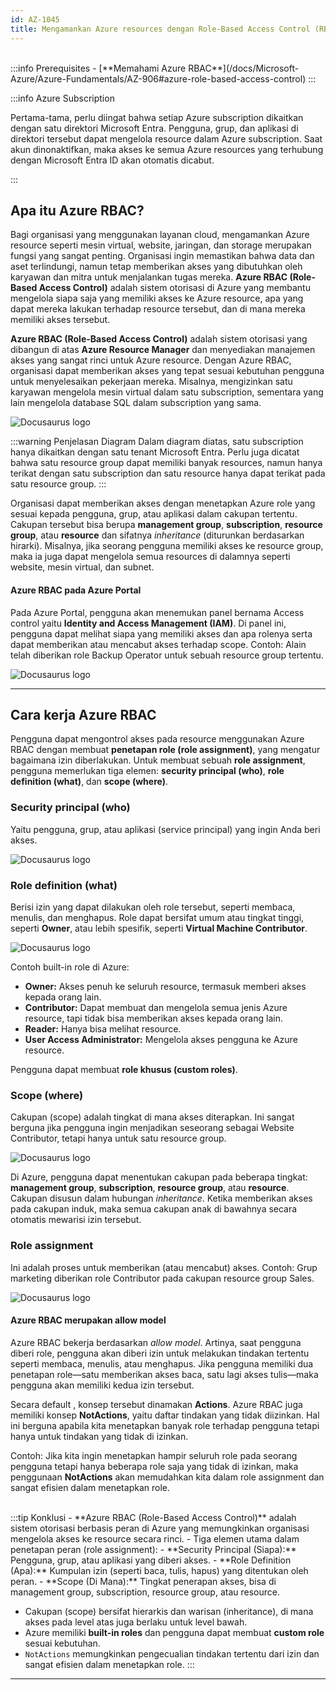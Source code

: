 ```yaml
---
id: AZ-1045
title: Mengamankan Azure resources dengan Role-Based Access Control (RBAC)
---
```


<br/>
:::info Prerequisites
- [**Memahami Azure RBAC**](/docs/Microsoft-Azure/Azure-Fundamentals/AZ-906#azure-role-based-access-control)
:::

:::info Azure Subscription

Pertama-tama, perlu diingat bahwa setiap Azure subscription dikaitkan dengan satu direktori Microsoft Entra. 
Pengguna, grup, dan aplikasi di direktori tersebut dapat mengelola resource dalam Azure subscription. 
Saat akun dinonaktifkan, maka akses ke semua Azure resources yang terhubung dengan Microsoft Entra ID akan otomatis dicabut.

:::

## Apa itu Azure RBAC?

Bagi organisasi yang menggunakan layanan cloud, mengamankan Azure resource seperti mesin virtual, website, jaringan, dan storage merupakan fungsi 
yang sangat penting. Organisasi ingin memastikan bahwa data dan aset terlindungi, namun tetap memberikan akses yang dibutuhkan oleh karyawan dan mitra untuk menjalankan 
tugas mereka. **Azure RBAC (Role-Based Access Control)** adalah sistem otorisasi di Azure yang membantu mengelola siapa saja yang memiliki akses ke Azure resource, 
apa yang dapat mereka lakukan terhadap resource tersebut, dan di mana mereka memiliki akses tersebut.

**Azure RBAC (Role-Based Access Control)** adalah sistem otorisasi yang dibangun di atas **Azure Resource Manager** dan 
menyediakan manajemen akses yang sangat rinci untuk Azure resource. Dengan Azure RBAC, organisasi dapat memberikan akses yang tepat sesuai kebutuhan pengguna untuk 
menyelesaikan pekerjaan mereka. Misalnya, mengizinkan satu karyawan mengelola mesin virtual dalam satu subscription, sementara yang lain mengelola database SQL 
dalam subscription yang sama.

![Docusaurus logo](/img/az104/7.png)

:::warning Penjelasan Diagram
Dalam diagram diatas, satu subscription hanya dikaitkan dengan satu tenant Microsoft Entra. 
Perlu juga dicatat bahwa satu resource group dapat memiliki banyak resources, namun hanya terikat dengan satu subscription dan 
satu resource hanya dapat terikat pada satu resource group.
:::

Organisasi dapat memberikan akses dengan menetapkan Azure role yang sesuai kepada pengguna, grup, atau aplikasi dalam cakupan tertentu. 
Cakupan tersebut bisa berupa **management group**, **subscription**, **resource group**, atau **resource** dan sifatnya *inheritance* (diturunkan berdasarkan hirarki).
Misalnya, jika seorang pengguna memiliki akses ke resource group, maka ia juga dapat mengelola semua 
resources di dalamnya seperti website, mesin virtual, dan subnet.

#### Azure RBAC pada Azure Portal

Pada Azure Portal, pengguna akan menemukan panel bernama Access control yaitu **Identity and Access Management (IAM)**. 
Di panel ini, pengguna dapat melihat siapa yang memiliki akses dan apa rolenya serta dapat memberikan atau mencabut akses terhadap scope.
Contoh: Alain telah diberikan role Backup Operator untuk sebuah resource group tertentu.

![Docusaurus logo](/img/az104/8.png)

---------------------------------------------------------------------------------------------------------------------------------------------------

## Cara kerja Azure RBAC

Pengguna dapat mengontrol akses pada resource menggunakan Azure RBAC dengan membuat **penetapan role (role assignment)**, yang mengatur bagaimana izin diberlakukan. 
Untuk membuat sebuah **role assignment**, pengguna memerlukan tiga elemen: 
**security principal (who)**, **role definition (what)**, dan **scope (where)**. 

### Security principal (who)
Yaitu pengguna, grup, atau aplikasi (service principal) yang ingin Anda beri akses.

![Docusaurus logo](/img/az104/9.png)

### Role definition (what)
Berisi izin yang dapat dilakukan oleh role tersebut, seperti membaca, menulis, dan menghapus. 
Role dapat bersifat umum atau tingkat tinggi, seperti **Owner**, atau lebih spesifik, seperti **Virtual Machine Contributor**.

![Docusaurus logo](/img/az104/10.png)

Contoh built-in role di Azure:
- **Owner:** Akses penuh ke seluruh resource, termasuk memberi akses kepada orang lain.
- **Contributor:** Dapat membuat dan mengelola semua jenis Azure resource, tapi tidak bisa memberikan akses kepada orang lain.
- **Reader:** Hanya bisa melihat resource.
- **User Access Administrator:** Mengelola akses pengguna ke Azure resource.

Pengguna dapat membuat **role khusus (custom roles)**.

### Scope (where)
Cakupan (scope) adalah tingkat di mana akses diterapkan. Ini sangat berguna jika pengguna ingin menjadikan seseorang sebagai Website Contributor, 
tetapi hanya untuk satu resource group.

![Docusaurus logo](/img/az104/11.png)

Di Azure, pengguna dapat menentukan cakupan pada beberapa tingkat: **management group**, **subscription**, **resource group**, atau **resource**. 
Cakupan disusun dalam hubungan *inheritance*. Ketika memberikan akses pada cakupan induk, maka semua cakupan anak di bawahnya secara otomatis mewarisi izin tersebut. 


### Role assignment

Ini adalah proses untuk memberikan (atau mencabut) akses.
Contoh: Grup marketing diberikan role Contributor pada cakupan resource group Sales.

![Docusaurus logo](/img/az104/12.png)

#### Azure RBAC merupakan allow model

Azure RBAC bekerja berdasarkan *allow model*. Artinya, saat pengguna diberi role, pengguna akan diberi izin untuk melakukan tindakan tertentu seperti membaca, 
menulis, atau menghapus. Jika pengguna memiliki dua penetapan role—satu memberikan akses baca, satu lagi akses tulis—maka pengguna akan memiliki kedua izin tersebut.

Secara default , konsep tersebut dinamakan **Actions**.
Azure RBAC juga memiliki konsep **NotActions**, yaitu daftar tindakan yang tidak diizinkan. 
Hal ini berguna apabila kita menetapkan banyak role terhadap pengguna tetapi hanya untuk tindakan yang tidak di izinkan.

Contoh: Jika kita ingin menetapkan hampir seluruh role pada seorang pengguna tetapi hanya beberapa role saja yang tidak di izinkan, 
maka penggunaan **NotActions** akan memudahkan kita dalam role assignment dan sangat efisien dalam menetapkan role.

<br/>
:::tip Konklusi
- **Azure RBAC (Role-Based Access Control)** adalah sistem otorisasi berbasis peran di Azure yang memungkinkan organisasi mengelola akses ke resource secara rinci.
- Tiga elemen utama dalam penetapan peran (role assignment):
    - **Security Principal (Siapa):** Pengguna, grup, atau aplikasi yang diberi akses.
    - **Role Definition (Apa):** Kumpulan izin (seperti baca, tulis, hapus) yang ditentukan oleh peran.
    - **Scope (Di Mana):** Tingkat penerapan akses, bisa di management group, subscription, resource group, atau resource.

- Cakupan (scope) bersifat hierarkis dan warisan (inheritance), di mana akses pada level atas juga berlaku untuk level bawah.
- Azure memiliki **built-in roles** dan pengguna dapat membuat **custom role** sesuai kebutuhan.
- `NotActions` memungkinkan pengecualian tindakan tertentu dari izin dan sangat efisien dalam menetapkan role.
:::


---------------------------------------------------------------------------------------------------------------------------------------------------
